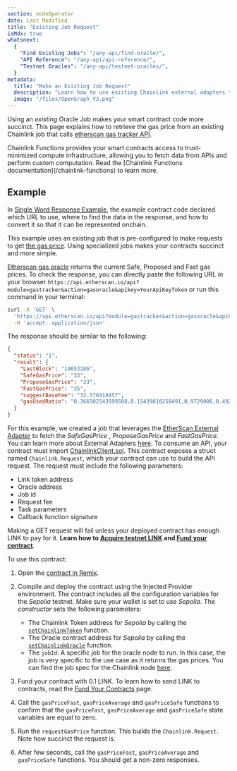 ```yaml
---
section: nodeOperator
date: Last Modified
title: "Existing Job Request"
isMdx: true
whatsnext:
  {
    "Find Existing Jobs": "/any-api/find-oracle/",
    "API Reference": "/any-api/api-reference/",
    "Testnet Oracles": "/any-api/testnet-oracles/",
  }
metadata:
  title: "Make an Existing Job Request"
  description: "Learn how to use existing Chainlink external adapters to make calls to APIs from smart contracts."
  image: "/files/OpenGraph_V3.png"
---
```



Using an _existing_ Oracle Job makes your smart contract code more succinct. This page explains how to retrieve the gas price from an existing Chainlink job that calls [etherscan gas tracker API](https://docs.etherscan.io/api-endpoints/gas-tracker#get-gas-oracle).

<Aside type="note" title="Chainlink Functions">
  Chainlink Functions provides your smart contracts access to trust-minimized compute infrastructure, allowing you to
  fetch data from APIs and perform custom computation. Read the [Chainlink Functions
  documentation](/chainlink-functions) to learn more.
</Aside>

<AnyApiCallout callout="prerequisites" />

## Example

In [Single Word Response Example](/any-api/get-request/examples/single-word-response), the example contract code declared which URL to use, where to find the data in the response, and how to convert it so that it can be represented onchain.

This example uses an existing job that is pre-configured to make requests to get [the gas price](https://docs.etherscan.io/api-endpoints/gas-tracker#get-gas-oracle). Using specialized jobs makes your contracts succinct and more simple.

[Etherscan gas oracle](https://docs.etherscan.io/api-endpoints/gas-tracker#get-gas-oracle) returns the current Safe, Proposed and Fast gas prices. To check the response, you can directly paste the following URL in your browser `https://api.etherscan.io/api?module=gastracker&action=gasoracle&apikey=YourApiKeyToken` or run this command in your terminal:

```bash
curl -X 'GET' \
  'https://api.etherscan.io/api?module=gastracker&action=gasoracle&apikey=YourApiKeyToken' \
  -H 'accept: application/json'
```

The response should be similar to the following:

```json
{
  "status": "1",
  "result": {
    "LastBlock": "14653286",
    "SafeGasPrice": "33",
    "ProposeGasPrice": "33",
    "FastGasPrice": "35",
    "suggestBaseFee": "32.570418457",
    "gasUsedRatio": "0.366502543599508,0.15439818258491,0.9729006,0.4925609,0.999657066666667"
  }
}
```

For this example, we created a job that leverages the [EtherScan External Adapter](https://github.com/smartcontractkit/external-adapters-js/tree/develop/packages/sources/etherscan) to fetch the _SafeGasPrice_ , _ProposeGasPrice_ and _FastGasPrice_. You can learn more about External Adapters [here](/chainlink-nodes/external-adapters/external-adapters).
To consume an API, your contract must import [ChainlinkClient.sol](https://github.com/smartcontractkit/chainlink/blob/master/contracts/src/v0.8/ChainlinkClient.sol). This contract exposes a struct named `Chainlink.Request`, which your contract can use to build the API request. The request must include the following parameters:

- Link token address
- Oracle address
- Job id
- Request fee
- Task parameters
- Callback function signature

<Aside type="caution" title="Note on Funding Contracts">

Making a GET request will fail unless your deployed contract has enough LINK to pay for it. **Learn how to [Acquire testnet LINK](/resources/acquire-link) and [Fund your contract](/resources/fund-your-contract)**.

</Aside>

<CodeSample src="samples/APIRequests/GetGasPrice.sol" />

To use this contract:

1. Open the [contract in Remix](https://remix.ethereum.org/#url=https://docs.chain.link/samples/APIRequests/GetGasPrice.sol).

1. Compile and deploy the contract using the Injected Provider environment. The contract includes all the configuration variables for the _Sepolia_ testnet. Make sure your wallet is set to use _Sepolia_. The _constructor_ sets the following parameters:

   - The Chainlink Token address for _Sepolia_ by calling the [`setChainlinkToken`](/any-api/api-reference/#setchainlinktoken) function.
   - The Oracle contract address for _Sepolia_ by calling the [`setChainlinkOracle`](/any-api/api-reference/#setchainlinkoracle) function.
   - The `jobId`: A specific job for the oracle node to run. In this case, the job is very specific to the use case as it returns the gas prices. You can find the job spec for the Chainlink node [here](/chainlink-nodes/job-specs/direct-request-existing-job).

1. Fund your contract with 0.1 LINK. To learn how to send LINK to contracts, read the [Fund Your Contracts](/resources/fund-your-contract) page.

1. Call the `gasPriceFast`, `gasPriceAverage` and `gasPriceSafe` functions to confirm that the `gasPriceFast`, `gasPriceAverage` and `gasPriceSafe` state variables are equal to zero.

1. Run the `requestGasPrice` function. This builds the `Chainlink.Request`. Note how succinct the request is.

1. After few seconds, call the `gasPriceFast`, `gasPriceAverage` and `gasPriceSafe` functions. You should get a non-zero responses.

<AnyApiCallout callout="common" />
